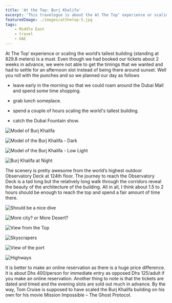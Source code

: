 ```yaml
---
title: 'At the Top: Burj Khalifa'
excerpt: 'This travelogue is about the At The Top‘ experience or scaling the world’s tallest building. The scenery is pretty awesome from the world’s highest outdoor Observatory Deck at the 124th floor. '
featuredImage: ./images/atthetop-5.jpg
tags:
    - Middle East
    - travel
    - UAE
---
```


At The Top‘ experience or scaling the world’s tallest building (standing at 829.8 meters) is a must. Even though we had booked our tickets about 2 weeks in advance, we were not able to get the timings that we wanted and had to settle for an afternoon slot instead of being there around sunset. Well you roll with the punches and so we planned our day as follows

-   leave early in the morning so that we could roam around the Dubai Mall and spend some time shopping.

-   grab lunch someplace.

-   spend a couple of hours scaling the world's tallest building.

-   catch the Dubai Fountain show.

![Model of Burj Khalifa](./images/atthetop-1.jpg)

![Model of the Burj Khalifa - Dark](./images/atthetop-2.jpg)

![Model of the Burj Khalifa - Low Light](./images/atthetop-3.jpg)

![Burj Khalifa at Night](./images/atthetop-10.jpg)

The scenery is pretty awesome from the world’s highest outdoor Observatory Deck at 124th floor. The journey to reach the Observatory Deck is a tad long but the relatively long walk through the corridors reveal the beauty of the architecture of the building. All in all, I think about 1.5 to 2 hours should be enough to reach the top and spend a fair amount of time there.

![Should be a nice dive](./images/atthetop-4.jpg)

![More city? or More Desert?](./images/atthetop-5.jpg)

![View from the Top](./images/atthetop-6.jpg)

![Skyscrapers](./images/atthetop-7.jpg)

![View of the port](./images/atthetop-8.jpg)

![Highways](./images/atthetop-9.jpg)

It is better to make an online reservation as there is a huge price difference. It is about Dhs 400/person for immediate entry as opposed Dhs 125/adult if you make an online reservation. Another thing to note is that the tickets are dated and timed and the evening slots are sold out much in advance. By the way, Tom Cruise is supposed to have scaled the Burj Khalifa building on his own for his movie Mission Impossible – The Ghost Protocol.
